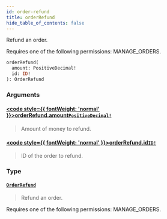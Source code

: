 ```yaml
---
id: order-refund
title: orderRefund
hide_table_of_contents: false
---
```








Refund an order. 

Requires one of the following permissions: MANAGE_ORDERS.

```graphql
orderRefund(
  amount: PositiveDecimal!
  id: ID!
): OrderRefund
```


### Arguments

#### [<code style={{ fontWeight: 'normal' }}>orderRefund.<b>amount</b></code>](#)<Bullet />[`PositiveDecimal!`](../../../developer/api-reference/scalars/positive-decimal) <Badge class="secondary" text="non-null"/> <Badge class="secondary" text="scalar"/>
> Amount of money to refund.
> 

#### [<code style={{ fontWeight: 'normal' }}>orderRefund.<b>id</b></code>](#)<Bullet />[`ID!`](../../../developer/api-reference/scalars/id) <Badge class="secondary" text="non-null"/> <Badge class="secondary" text="scalar"/>
> ID of the order to refund.
> 

### Type

#### [`OrderRefund`](../../../developer/api-reference/objects/order-refund) <Badge class="secondary" text="object"/>
> Refund an order. 

Requires one of the following permissions: MANAGE_ORDERS.
> 






